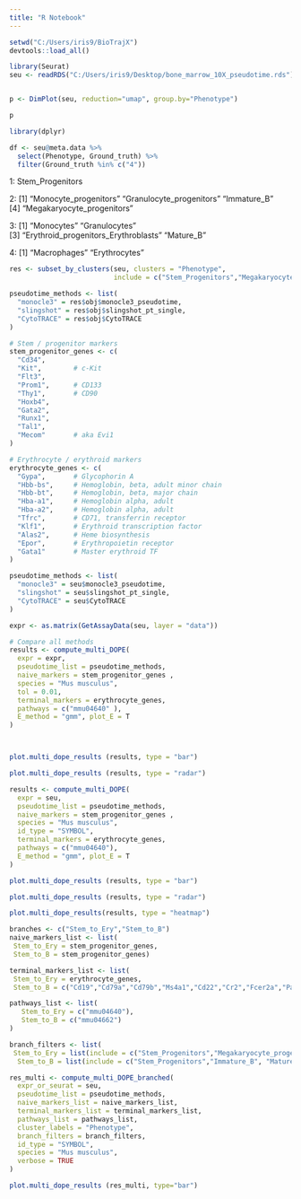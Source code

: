 ```yaml
---
title: "R Notebook"
---
```


```r
setwd("C:/Users/iris9/BioTrajX")
devtools::load_all() 
```

```r
library(Seurat)
seu <- readRDS("C:/Users/iris9/Desktop/bone_marrow_10X_pseudotime.rds")


p <- DimPlot(seu, reduction="umap", group.by="Phenotype")

p
```


```r
library(dplyr)

df <- seu@meta.data %>%
  select(Phenotype, Ground_truth) %>%
  filter(Ground_truth %in% c("4"))
```

1:
Stem_Progenitors 

2:
[1] "Monocyte_progenitors"      "Granulocyte_progenitors"   "Immature_B"               
[4] "Megakaryocyte_progenitors"

3:
[1] "Monocytes"                           "Granulocytes"                       
[3] "Erythroid_progenitors_Erythroblasts" "Mature_B" 

4:
[1] "Macrophages"  "Erythrocytes"



```r
res <- subset_by_clusters(seu, clusters = "Phenotype",
                          include = c("Stem_Progenitors","Megakaryocyte_progenitors", "Erythroid_progenitors_Erythroblasts", "Erythrocytes"))

pseudotime_methods <- list(
  "monocle3" = res$obj$monocle3_pseudotime,
  "slingshot" = res$obj$slingshot_pt_single, 
  "CytoTRACE" = res$obj$CytoTRACE
)

```



```r
# Stem / progenitor markers
stem_progenitor_genes <- c(
  "Cd34",
  "Kit",        # c-Kit
  "Flt3",
  "Prom1",      # CD133
  "Thy1",       # CD90
  "Hoxb4",
  "Gata2",
  "Runx1",
  "Tal1",
  "Mecom"       # aka Evi1
)

# Erythrocyte / erythroid markers
erythrocyte_genes <- c(
  "Gypa",       # Glycophorin A
  "Hbb-bs",     # Hemoglobin, beta, adult minor chain
  "Hbb-bt",     # Hemoglobin, beta, major chain
  "Hba-a1",     # Hemoglobin alpha, adult
  "Hba-a2",     # Hemoglobin alpha, adult
  "Tfrc",       # CD71, transferrin receptor
  "Klf1",       # Erythroid transcription factor
  "Alas2",      # Heme biosynthesis
  "Epor",       # Erythropoietin receptor
  "Gata1"       # Master erythroid TF
)

pseudotime_methods <- list(
  "monocle3" = seu$monocle3_pseudotime,
  "slingshot" = seu$slingshot_pt_single, 
  "CytoTRACE" = seu$CytoTRACE
)

expr <- as.matrix(GetAssayData(seu, layer = "data"))

# Compare all methods
results <- compute_multi_DOPE(
  expr = expr,
  pseudotime_list = pseudotime_methods,
  naive_markers = stem_progenitor_genes ,
  species = "Mus musculus",
  tol = 0.01,
  terminal_markers = erythrocyte_genes,
  pathways = c("mmu04640" ),
  E_method = "gmm", plot_E = T
)



plot.multi_dope_results (results, type = "bar")

plot.multi_dope_results (results, type = "radar")
```

```r
results <- compute_multi_DOPE(
  expr = seu,
  pseudotime_list = pseudotime_methods,
  naive_markers = stem_progenitor_genes ,
  species = "Mus musculus",
  id_type = "SYMBOL",
  terminal_markers = erythrocyte_genes,
  pathways = c("mmu04640"),
  E_method = "gmm", plot_E = T
)

plot.multi_dope_results (results, type = "bar")

plot.multi_dope_results (results, type = "radar")

plot.multi_dope_results(results, type = "heatmap")
```


```r
branches <- c("Stem_to_Ery","Stem_to_B")
naive_markers_list <- list(
 Stem_to_Ery = stem_progenitor_genes,
 Stem_to_B = stem_progenitor_genes)

terminal_markers_list <- list(
 Stem_to_Ery = erythrocyte_genes,
 Stem_to_B = c("Cd19","Cd79a","Cd79b","Ms4a1","Cd22","Cr2","Fcer2a","Pax5","Ebf1","Irf4"))

pathways_list <- list(
   Stem_to_Ery = c("mmu04640"),
   Stem_to_B = c("mmu04662")
)

branch_filters <- list(
 Stem_to_Ery = list(include = c("Stem_Progenitors","Megakaryocyte_progenitors", "Erythroid_progenitors_Erythroblasts", "Erythrocytes"), min_cells = 50),
  Stem_to_B = list(include = c("Stem_Progenitors","Immature_B", "Mature_B"), min_cells = 50))

res_multi <- compute_multi_DOPE_branched(
  expr_or_seurat = seu,
  pseudotime_list = pseudotime_methods,
  naive_markers_list = naive_markers_list,
  terminal_markers_list = terminal_markers_list,
  pathways_list = pathways_list,
  cluster_labels = "Phenotype",
  branch_filters = branch_filters,
  id_type = "SYMBOL",
  species = "Mus musculus",
  verbose = TRUE
)
```
```r
plot.multi_dope_results (res_multi, type="bar")
```

